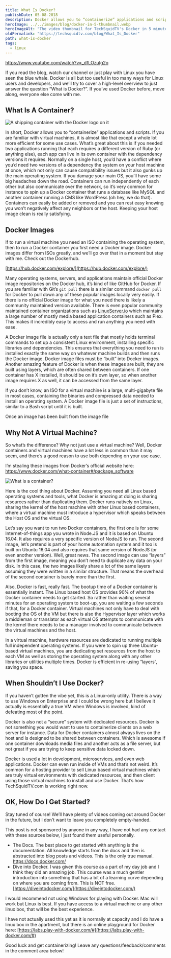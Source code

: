 ```yaml
---
title: What Is Docker?
publishDate: 05-08-2018
description: Docker allows you to “containerize” applications and scripts. Like a virtual machine, but even faster. Let's build a container.
heroImage: ../../images/blog/docker-in-5-thumbnail.webp
heroImageAlt: "The video thumbnail for TechSquidTV's Docker in 5 minutes"
oldPermalink: "https://techsquidtv.com/blog/What_Is_Docker"
path: what-is-docker
tags:
  - linux
---
```


https://www.youtube.com/watch?v=_dfLOzuIg2o

If you read the blog, watch our channel or just play with Linux you have seen the blue whale. Docker is all but too useful in too many ways for Linux users and developers, and we’ll try to cover a high-level overview to just answer the question “What is Docker?”. If you’ve used Docker before, move along, everyone else come with me.

## What Is A Container?

<Image src={DockerContainerShip} alt="A shipping container with the Docker logo on it" />

In short, Docker allows you to “containerize” applications and scripts. If you are familiar with virtual machines, it is almost like that except a whole lot more efficient for some use cases. What’s great about this is if you needed two applications running that each requires a different version of Ruby (or anything else), each app can live in its own container with the dependency versions it requires. Normally on a single host, you’d have a conflict where you’d need two versions of a dependency the system on your host machine at once, which not only can cause compatibility issues but it also gunks up the main operating system. If you damage your main OS, you’ll have some big headaches down the road. Containers can run independently of each other but also communicate over the network, so it’s very common for instance to spin up a Docker container that runs a database like MySQL and another container running a CMS like WordPress (oh hey, we do that). Containers can easily be added or removed and you can rest easy knowing you won’t negatively affect any neighbors or the host. Keeping your host image clean is really satisfying.

## Docker Images

If to run a virtual machine you need an ISO containing the operating system, then to run a Docker container you first need a Docker image. Docker images differ from ISOs greatly, and we’ll go over that in a moment but stay with me. Check out the Dockerhub.

[https://hub.docker.com/explore/](https://hub.docker.com/explore/)

Many operating systems, servers, and applications maintain official Docker image repositories on the Docker hub, it’s kind of like GitHub for Docker. If you are familiar with Git’s `git pull` there is a similar command `docker pull` for Docker to pull down any of these popular images locally very easily. If there is no official Docker image for what you need there is likely a community maintained version available. There is even popular community maintained container organizations such as [LinuxServer.io](https://linuxserver.io) which maintains a large number of mostly media based application containers such as Plex. This makes it incredibly easy to access and run anything you need with ease.

A Docker image file is actually only a text file that mostly holds terminal commands to set up a consistent Linux environment, installing specific libraries and dependencies. This ensures that everything you need to run is installed exactly the same way on whatever machine builds and then runs the Docker image. Docker image files must be “built” into Docker images. Another amazing feature of Docker is when these images are built, they are built using layers, which are often shared between containers. If one container has X installed, it should be on it’s own layer, so when another image requires X as well, it can be accessed from the same layer.

If you don’t know, an ISO for a virtual machine is a large, multi-gigabyte file in most cases, containing the binaries and compressed data needed to install an operating system. A Docker image file is just a set of instructions, similar to a Bash script until it is built.

Once an image has been built from the image file

## Why Not A Virtual Machine?

So what’s the difference? Why not just use a virtual machine? Well, Docker containers and virtual machines have a lot less in common than it may seem, and there’s a good reason to use both depending on your use case.

I’m stealing these images from Docker’s official website here: https://www.docker.com/what-container#/package_software

<Image src={WhatIsContainer} alt="What is a container?" />

Here is the cool thing about Docker. Assuming you need all Linux based operating systems and tools, what Docker is amazing at doing is sharing resources rather than duplicating them. Docker runs natively on Linux, sharing the kernel of the host machine with other Linux based containers, where a virtual machine must introduce a hypervisor which speaks between the Host OS and the virtual OS.

Let’s say you want to run two Docker containers, the first one is for some Internet-of-things app you wrote in Node.JS and it is based on Ubuntu 16.04. It also requires a very specific version of NodeJS to run. The second image, let’s pretend is part of your home automation system and it too is built on Ubuntu 16.04 and also requires that same version of NodeJS (or even another version). Well, great news. The second image can use “layers” from the first image, meaning you don’t need to duplicate any data on your disk. In this case, the two images likely share a lot of the same layers assuming they were written in a similar structure. That means the overhead of the second container is barely more than the first.

Also, Docker is fast, really fast. The bootup time of a Docker container is essentially instant. The Linux based host OS provides 90% of what the Docker container needs to get started. So rather than waiting several minutes for an operating system to boot-up, you are waiting a few seconds if that, for a Docker container. Virtual machines not only have to deal with booting the OS of the VM but there is also the Hypervisor layer which works a middleman or translator as each virtual OS attempts to communicate with the kernel there needs to be a manager involved to communicate between the virtual machines and the host.

In a virtual machine, hardware resources are dedicated to running multiple full independent operating systems. If you were to spin up three Ubuntu-based virtual machines, you are dedicating set resources from the host to each VM as well as storing the operating system along with any other libraries or utilities multiple times. Docker is efficient in re-using “layers“, saving you space.

## When Shouldn’t I Use Docker?

If you haven’t gotten the vibe yet, this is a Linux-only utility. There is a way to use Windows on Enterprise and I could be wrong here but I believe it actually is essentially a true VM when Windows is involved, kind of defeating most of the point.

Docker is also not a “secure” system with dedicated resources. Docker is not something you would want to use to containerize clients on a web server for instance. Data for Docker containers almost always lives on the host and is designed to be shared between containers. Which is awesome if one container downloads media files and another acts as a file server, but not great if you are trying to keep sensitive data locked down.

Docker is used a lot in development, microservices, and even web applications. Docker can even run inside of VMs and that’s not weird. It’s common for a hosting provider to sell Linux based virtual machines which are truly virtual environments with dedicated resources, and then client using those virtual machines to install and use Docker. That’s how TechSquidTV.com is working right now.

## OK, How Do I Get Started?

Stay tuned of course! We’ll have plenty of videos coming out around Docker in the future, but I don’t want to leave you completely empty-handed.

This post is not sponsored by anyone in any way, I have not had any contact with these sources below, I just found them useful personally.

- The Docs. The best place to get started with anything is the documentation. All knowledge starts from the docs and then is abstracted into blog posts and videos. This is the only true manual. https://docs.docker.com/
- Dive into Docker. I was given this course as a part of my day job and I think they did an amazing job. This course was a much gentler introduction into something that has a bit of a learning curve depending on where you are coming from. This is NOT free. [https://diveintodocker.com/](https://diveintodocker.com/)

I would recommend not using Windows for playing with Docker. Mac will work but Linux is best. If you have access to a virtual machine or any other linux box, that will be the best experience.

I have not actually used this yet as it is normally at capacity and I do have a linux box in the apartment, but there is an online playground for Docker here: [https://labs.play-with-docker.com/#](https://labs.play-with-docker.com/#)

Good luck and get containerizing! Leave any questions/feedback/comments in the comment area below!
